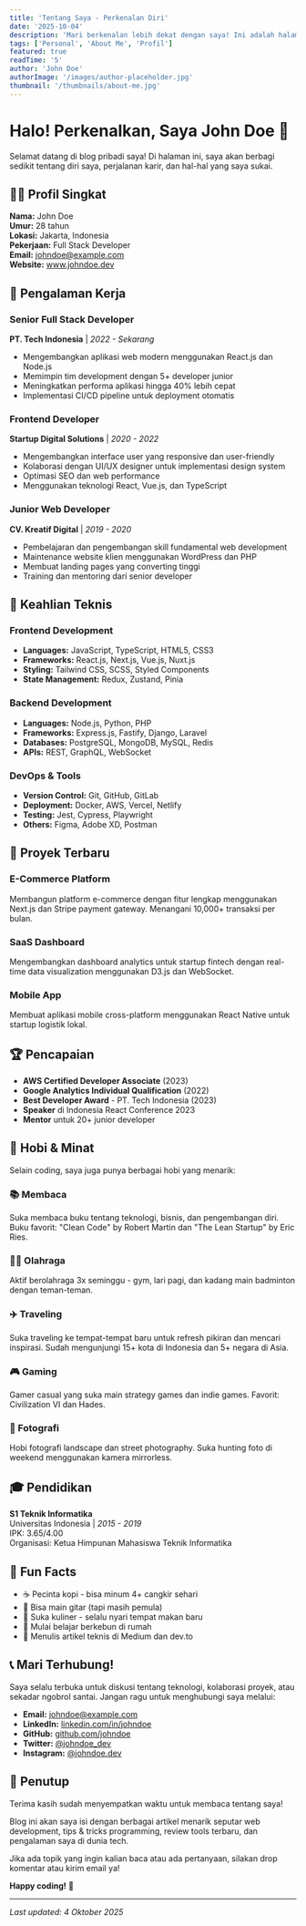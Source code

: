 ```yaml
---
title: 'Tentang Saya - Perkenalan Diri'
date: '2025-10-04'
description: 'Mari berkenalan lebih dekat dengan saya! Ini adalah halaman perkenalan diri yang berisi profil, pengalaman, keahlian, dan hobi saya.'
tags: ['Personal', 'About Me', 'Profil']
featured: true
readTime: '5'
author: 'John Doe'
authorImage: '/images/author-placeholder.jpg'
thumbnail: '/thumbnails/about-me.jpg'
---
```


# Halo! Perkenalkan, Saya John Doe 👋

Selamat datang di blog pribadi saya! Di halaman ini, saya akan berbagi sedikit tentang diri saya, perjalanan karir, dan hal-hal yang saya sukai.

## 👨‍💼 Profil Singkat

**Nama:** John Doe  
**Umur:** 28 tahun  
**Lokasi:** Jakarta, Indonesia  
**Pekerjaan:** Full Stack Developer  
**Email:** johndoe@example.com  
**Website:** www.johndoe.dev  

## 💼 Pengalaman Kerja

### Senior Full Stack Developer
**PT. Tech Indonesia** | *2022 - Sekarang*
- Mengembangkan aplikasi web modern menggunakan React.js dan Node.js
- Memimpin tim development dengan 5+ developer junior
- Meningkatkan performa aplikasi hingga 40% lebih cepat
- Implementasi CI/CD pipeline untuk deployment otomatis

### Frontend Developer
**Startup Digital Solutions** | *2020 - 2022*
- Mengembangkan interface user yang responsive dan user-friendly
- Kolaborasi dengan UI/UX designer untuk implementasi design system
- Optimasi SEO dan web performance
- Menggunakan teknologi React, Vue.js, dan TypeScript

### Junior Web Developer
**CV. Kreatif Digital** | *2019 - 2020*
- Pembelajaran dan pengembangan skill fundamental web development
- Maintenance website klien menggunakan WordPress dan PHP
- Membuat landing pages yang converting tinggi
- Training dan mentoring dari senior developer

## 🚀 Keahlian Teknis

### Frontend Development
- **Languages:** JavaScript, TypeScript, HTML5, CSS3
- **Frameworks:** React.js, Next.js, Vue.js, Nuxt.js
- **Styling:** Tailwind CSS, SCSS, Styled Components
- **State Management:** Redux, Zustand, Pinia

### Backend Development
- **Languages:** Node.js, Python, PHP
- **Frameworks:** Express.js, Fastify, Django, Laravel
- **Databases:** PostgreSQL, MongoDB, MySQL, Redis
- **APIs:** REST, GraphQL, WebSocket

### DevOps & Tools
- **Version Control:** Git, GitHub, GitLab
- **Deployment:** Docker, AWS, Vercel, Netlify
- **Testing:** Jest, Cypress, Playwright
- **Others:** Figma, Adobe XD, Postman

## 🎯 Proyek Terbaru

### E-Commerce Platform
Membangun platform e-commerce dengan fitur lengkap menggunakan Next.js dan Stripe payment gateway. Menangani 10,000+ transaksi per bulan.

### SaaS Dashboard
Mengembangkan dashboard analytics untuk startup fintech dengan real-time data visualization menggunakan D3.js dan WebSocket.

### Mobile App
Membuat aplikasi mobile cross-platform menggunakan React Native untuk startup logistik lokal.

## 🏆 Pencapaian

- **AWS Certified Developer Associate** (2023)
- **Google Analytics Individual Qualification** (2022)
- **Best Developer Award** - PT. Tech Indonesia (2023)
- **Speaker** di Indonesia React Conference 2023
- **Mentor** untuk 20+ junior developer

## 🎨 Hobi & Minat

Selain coding, saya juga punya berbagai hobi yang menarik:

### 📚 Membaca
Suka membaca buku tentang teknologi, bisnis, dan pengembangan diri. Buku favorit: "Clean Code" by Robert Martin dan "The Lean Startup" by Eric Ries.

### 🏋️‍♂️ Olahraga
Aktif berolahraga 3x seminggu - gym, lari pagi, dan kadang main badminton dengan teman-teman.

### ✈️ Traveling
Suka traveling ke tempat-tempat baru untuk refresh pikiran dan mencari inspirasi. Sudah mengunjungi 15+ kota di Indonesia dan 5+ negara di Asia.

### 🎮 Gaming
Gamer casual yang suka main strategy games dan indie games. Favorit: Civilization VI dan Hades.

### 📸 Fotografi
Hobi fotografi landscape dan street photography. Suka hunting foto di weekend menggunakan kamera mirrorless.

## 🎓 Pendidikan

**S1 Teknik Informatika**  
Universitas Indonesia | *2015 - 2019*  
IPK: 3.65/4.00  
Organisasi: Ketua Himpunan Mahasiswa Teknik Informatika

## 🎵 Fun Facts

- ☕ Pecinta kopi - bisa minum 4+ cangkir sehari
- 🎸 Bisa main gitar (tapi masih pemula)
- 🍜 Suka kuliner - selalu nyari tempat makan baru
- 🌱 Mulai belajar berkebun di rumah
- 📝 Menulis artikel teknis di Medium dan dev.to

## 📞 Mari Terhubung!

Saya selalu terbuka untuk diskusi tentang teknologi, kolaborasi proyek, atau sekadar ngobrol santai. Jangan ragu untuk menghubungi saya melalui:

- **Email:** johndoe@example.com
- **LinkedIn:** [linkedin.com/in/johndoe](https://linkedin.com/in/johndoe)
- **GitHub:** [github.com/johndoe](https://github.com/johndoe)
- **Twitter:** [@johndoe_dev](https://twitter.com/johndoe_dev)
- **Instagram:** [@johndoe.dev](https://instagram.com/johndoe.dev)

## 💭 Penutup

Terima kasih sudah menyempatkan waktu untuk membaca tentang saya! 

Blog ini akan saya isi dengan berbagai artikel menarik seputar web development, tips & tricks programming, review tools terbaru, dan pengalaman saya di dunia tech.

Jika ada topik yang ingin kalian baca atau ada pertanyaan, silakan drop komentar atau kirim email ya!

**Happy coding!** 🚀

---

*Last updated: 4 Oktober 2025*